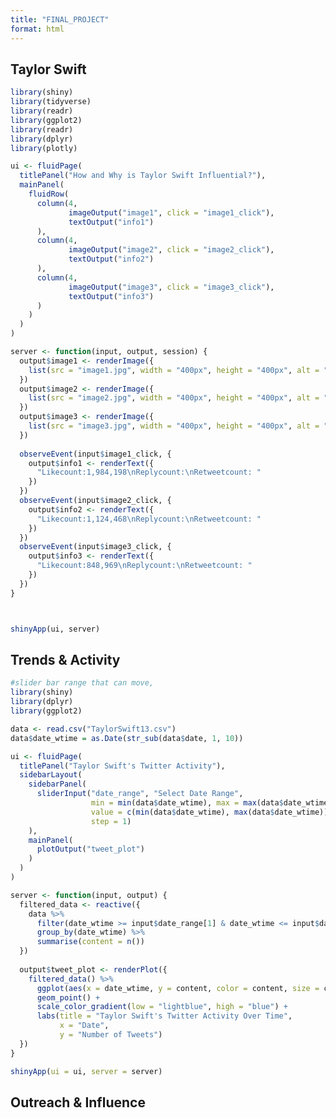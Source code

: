 ---
title: "FINAL_PROJECT"
format: html
---

## Taylor Swift 

```{r}
library(shiny)
library(tidyverse)
library(readr)
library(ggplot2)
library(readr)
library(dplyr)
library(plotly)

ui <- fluidPage(
  titlePanel("How and Why is Taylor Swift Influential?"),
  mainPanel(
    fluidRow(
      column(4,
             imageOutput("image1", click = "image1_click"),
             textOutput("info1")
      ),
      column(4,
             imageOutput("image2", click = "image2_click"),
             textOutput("info2")
      ),
      column(4,
             imageOutput("image3", click = "image3_click"),
             textOutput("info3")
      )
    )
  )
)

server <- function(input, output, session) {
  output$image1 <- renderImage({
    list(src = "image1.jpg", width = "400px", height = "400px", alt = "Image 1")
  })
  output$image2 <- renderImage({
    list(src = "image2.jpg", width = "400px", height = "400px", alt = "Image 2")
  })
  output$image3 <- renderImage({
    list(src = "image3.jpg", width = "400px", height = "400px", alt = "Image 3")
  })
  
  observeEvent(input$image1_click, {
    output$info1 <- renderText({
      "Likecount:1,984,198\nReplycount:\nRetweetcount: "
    })
  })
  observeEvent(input$image2_click, {
    output$info2 <- renderText({
      "Likecount:1,124,468\nReplycount:\nRetweetcount: "
    })
  })
  observeEvent(input$image3_click, {
    output$info3 <- renderText({
      "Likecount:848,969\nReplycount:\nRetweetcount: "
    })
  })
}



shinyApp(ui, server)

```

##  Trends & Activity 

```{r}
#slider bar range that can move, 
library(shiny)
library(dplyr)
library(ggplot2)

data <- read.csv("TaylorSwift13.csv")
data$date_wtime = as.Date(str_sub(data$date, 1, 10))

ui <- fluidPage(
  titlePanel("Taylor Swift's Twitter Activity"),
  sidebarLayout(
    sidebarPanel(
      sliderInput("date_range", "Select Date Range", 
                  min = min(data$date_wtime), max = max(data$date_wtime),
                  value = c(min(data$date_wtime), max(data$date_wtime)),
                  step = 1)
    ),
    mainPanel(
      plotOutput("tweet_plot")
    )
  )
)

server <- function(input, output) {
  filtered_data <- reactive({
    data %>%
      filter(date_wtime >= input$date_range[1] & date_wtime <= input$date_range[2]) %>%
      group_by(date_wtime) %>%
      summarise(content = n())
  })
  
  output$tweet_plot <- renderPlot({
    filtered_data() %>%
      ggplot(aes(x = date_wtime, y = content, color = content, size = content)) +
      geom_point() +
      scale_color_gradient(low = "lightblue", high = "blue") +
      labs(title = "Taylor Swift's Twitter Activity Over Time",
           x = "Date",
           y = "Number of Tweets")
  })
}

shinyApp(ui = ui, server = server)

```

## Outreach & Influence

```{r}

```
